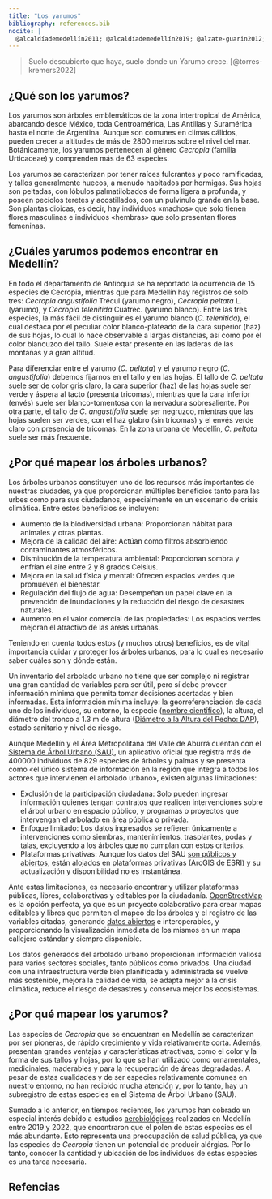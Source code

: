 ```yaml
---
title: "Los yarumos"
bibliography: references.bib
nocite: |
  @alcaldíademedellín2011; @alcaldíademedellín2019; @alzate-guarin2012; @catálogo2016v2; @dassori2021; @florade2011v2; @fontquer2001; @guíajardínbotánicodebogotá2016; @molaressoto2006; @openstreetmapwiki2024; @ortiz-gentry2024; @otayaburbano2006; @powo2024; @secretaríademedioambientedemedellín2015; @toro-murillo2012; @torres-kremers2022; @wfo2024; @wfoplantlist2024; @wikidata; @wikipedia2023; @wikipedia2024; @wikipedia2024a
---
```


> Suelo descubierto que haya, suelo donde un Yarumo crece. [@torres-kremers2022]

## ¿Qué son los yarumos?

Los yarumos son árboles emblemáticos de la zona intertropical de América, abarcando desde México, toda Centroamérica, Las Antillas y Suramérica hasta el norte de Argentina. Aunque son comunes en climas cálidos, pueden crecer a altitudes de más de 2800 metros sobre el nivel del mar. Botánicamente, los yarumos pertenecen al género *Cecropia* (familia Urticaceae) y comprenden más de 63 especies.

Los yarumos se caracterizan por tener raíces fulcrantes y poco ramificadas, y tallos generalmente huecos, a menudo habitados por hormigas. Sus hojas son peltadas, con lóbulos palmatilobados de forma ligera a profunda, y poseen pecíolos teretes y acostillados, con un pulvínulo grande en la base. Son plantas dioicas, es decir, hay individuos «machos» que solo tienen flores masculinas e individuos «hembras» que solo presentan flores femeninas.

## ¿Cuáles yarumos podemos encontrar en Medellín? {#sec-yarumos-medellin}

En todo el departamento de Antioquia se ha reportado la ocurrencia de 15 especies de Cecropia, mientras que para Medellín hay registros de solo tres: *Cecropia angustifolia* Trécul (yarumo negro), *Cecropia peltata* L. (yarumo), y *Cecropia telenitida* Cuatrec. (yarumo blanco). Entre las tres especies, la más fácil de distinguir es el yarumo blanco (*C. telenitida*), el cual destaca por el peculiar color blanco-plateado de la cara superior (haz) de sus hojas, lo cual lo hace observable a largas distancias, así como por el color blancuzco del tallo. Suele estar presente en las laderas de las montañas y a gran altitud.

Para diferenciar entre el yarumo (*C. peltata*) y el yarumo negro (*C. angustifolia*) debemos fijarnos en el tallo y en las hojas. El tallo de *C. peltata* suele ser de color gris claro, la cara superior (haz) de las hojas suele ser verde y áspera al tacto (presenta tricomas), mientras que la cara inferior (envés) suele ser blanco-tomentosa con la nervadura sobresaliente. Por otra parte, el tallo de *C. angustifolia* suele ser negruzco, mientras que las hojas suelen ser verdes, con el haz glabro (sin tricomas) y el envés verde claro con presencia de tricomas. En la zona urbana de Medellín, *C. peltata* suele ser más frecuente.

## ¿Por qué mapear los árboles urbanos?

Los árboles urbanos constituyen uno de los recursos más importantes de nuestras ciudades, ya que proporcionan múltiples beneficios tanto para las urbes como para sus ciudadanos, especialmente en un escenario de crisis climática. Entre estos beneficios se incluyen:

-   Aumento de la biodiversidad urbana: Proporcionan hábitat para animales y otras plantas.
-   Mejora de la calidad del aire: Actúan como filtros absorbiendo contaminantes atmosféricos.
-   Disminución de la temperatura ambiental: Proporcionan sombra y enfrían el aire entre 2 y 8 grados Celsius.
-   Mejora en la salud física y mental: Ofrecen espacios verdes que promueven el bienestar.
-   Regulación del flujo de agua: Desempeñan un papel clave en la prevención de inundaciones y la reducción del riesgo de desastres naturales.
-   Aumento en el valor comercial de las propiedades: Los espacios verdes mejoran el atractivo de las áreas urbanas.

Teniendo en cuenta todos estos (y muchos otros) beneficios, es de vital importancia cuidar y proteger los árboles urbanos, para lo cual es necesario saber cuáles son y dónde están.

Un inventario del arbolado urbano no tiene que ser complejo ni registrar una gran cantidad de variables para ser útil, pero sí debe proveer información mínima que permita tomar decisiones acertadas y bien informadas. Esta información mínima incluye: la georreferenciación de cada uno de los individuos, su entorno, la especie ([nombre científico](https://es.wikipedia.org/wiki/Nomenclatura_binominal)), la altura, el diámetro del tronco a 1.3 m de altura ([Diámetro a la Altura del Pecho: DAP](https://es.wikipedia.org/wiki/Diámetro_a_la_altura_del_pecho)), estado sanitario y nivel de riesgo.

Aunque Medellín y el Área Metropolitana del Valle de Aburrá cuentan con el [Sistema de Árbol Urbano (SAU)](https://www.medellin.gov.co/sau/), un aplicativo oficial que registra más de 400000 individuos de 829 especies de árboles y palmas y se presenta como «el único sistema de información en la región que integra a todos los actores que intervienen el arbolado urbano», existen algunas limitaciones:

-   Exclusión de la participación ciudadana: Solo pueden ingresar información quienes tengan contratos que realicen intervenciones sobre el árbol urbano en espacio público, y programas o proyectos que intervengan el arbolado en área pública o privada.
-   Enfoque limitado: Los datos ingresados se refieren únicamente a intervenciones como siembras, mantenimientos, trasplantes, podas y talas, excluyendo a los árboles que no cumplan con estos criterios.
-   Plataformas privativas: Aunque los datos del SAU [son públicos y abiertos](https://www.medellin.gov.co/geomedellin/datosAbiertos/398), están alojados en plataformas privativas (ArcGIS de ESRI) y su actualización y disponibilidad no es instantánea.

Ante estas limitaciones, es necesario encontrar y utilizar plataformas públicas, libres, colaborativas y editables por la ciudadanía. [OpenStreetMap](https://www.openstreetmap.org/#map=6/4.632/-74.299) es la opción perfecta, ya que es un proyecto colaborativo para crear mapas editables y libres que permiten el mapeo de los árboles y el registro de las variables citadas, generando [datos abiertos](https://es.wikipedia.org/wiki/Datos_abiertos) e interoperables, y proporcionando la visualización inmediata de los mismos en un mapa callejero estándar y siempre disponible.

Los datos generados del arbolado urbano proporcionan información valiosa para varios sectores sociales, tanto públicos como privados. Una ciudad con una infraestructura verde bien planificada y administrada se vuelve más sostenible, mejora la calidad de vida, se adapta mejor a la crisis climática, reduce el riesgo de desastres y conserva mejor los ecosistemas.

## ¿Por qué mapear los yarumos?

Las especies de *Cecropia* que se encuentran en Medellín se caracterizan por ser pioneras, de rápido crecimiento y vida relativamente corta. Además, presentan grandes ventajas y características atractivas, como el color y la forma de sus tallos y hojas, por lo que se han utilizado como ornamentales, medicinales, maderables y para la recuperación de áreas degradadas. A pesar de estas cualidades y de ser especies relativamente comunes en nuestro entorno, no han recibido mucha atención y, por lo tanto, hay un subregistro de estas especies en el Sistema de Árbol Urbano (SAU).

Sumado a lo anterior, en tiempos recientes, los yarumos han cobrado un especial interés debido a estudios [aerobiológicos](https://es.wikipedia.org/wiki/Aerobiolog%C3%ADa) realizados en Medellín entre 2019 y 2022, que encontraron que el polen de estas especies es el más abundante. Esto representa una preocupación de salud pública, ya que las especies de *Cecropia* tienen un potencial de producir alérgias. Por lo tanto, conocer la cantidad y ubicación de los individuos de estas especies es una tarea necesaria.

## Refencias

::: {#refs}
:::